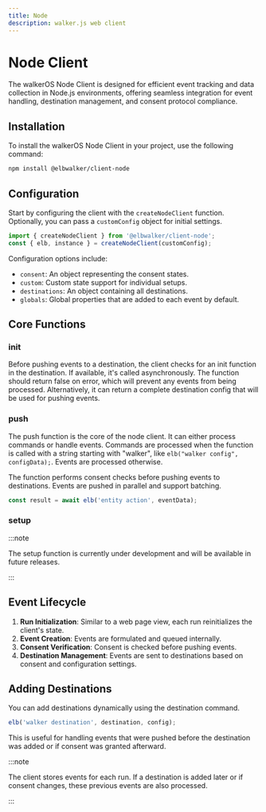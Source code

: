 ```yaml
---
title: Node
description: walker.js web client
---
```


# Node Client

The walkerOS Node Client is designed for efficient event tracking and data
collection in Node.js environments, offering seamless integration for event
handling, destination management, and consent protocol compliance.

## Installation

To install the walkerOS Node Client in your project, use the following command:

```sh
npm install @elbwalker/client-node
```

## Configuration

Start by configuring the client with the `createNodeClient` function.
Optionally, you can pass a `customConfig` object for initial settings.

```ts
import { createNodeClient } from '@elbwalker/client-node';
const { elb, instance } = createNodeClient(customConfig);
```

Configuration options include:

- `consent`: An object representing the consent states.
- `custom`: Custom state support for individual setups.
- `destinations`: An object containing all destinations.
- `globals`: Global properties that are added to each event by default.

## Core Functions

### init

Before pushing events to a destination, the client checks for an init function
in the destination. If available, it's called asynchronously. The function
should return false on error, which will prevent any events from being
processed. Alternatively, it can return a complete destination config that will
be used for pushing events.

### push

The push function is the core of the node client. It can either process commands
or handle events. Commands are processed when the function is called with a
string starting with "walker", like `elb("walker config", configData);`. Events
are processed otherwise.

The function performs consent checks before pushing events to destinations.
Events are pushed in parallel and support batching.

```ts
const result = await elb('entity action', eventData);
```

### setup

:::note

The setup function is currently under development and will be available in
future releases.

:::

## Event Lifecycle

1. **Run Initialization**: Similar to a web page view, each run reinitializes
   the client's state.
2. **Event Creation**: Events are formulated and queued internally.
3. **Consent Verification**: Consent is checked before pushing events.
4. **Destination Management**: Events are sent to destinations based on consent
   and configuration settings.

## Adding Destinations

You can add destinations dynamically using the destination command.

```ts
elb('walker destination', destination, config);
```

This is useful for handling events that were pushed before the destination was
added or if consent was granted afterward.

:::note

The client stores events for each run. If a destination is added later or if
consent changes, these previous events are also processed.

:::
